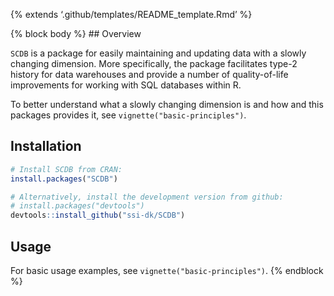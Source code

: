 {% extends '.github/templates/README_template.Rmd' %}

{% block body %}
## Overview

`SCDB` is a package for easily maintaining and updating data with a slowly changing dimension.
More specifically, the package facilitates type-2 history for data warehouses and provide a number of quality-of-life
improvements for working with SQL databases within R.

To better understand what a slowly changing dimension is and how and this packages provides it,
see `vignette("basic-principles")`.

## Installation

```r
# Install SCDB from CRAN:
install.packages("SCDB")

# Alternatively, install the development version from github:
# install.packages("devtools")
devtools::install_github("ssi-dk/SCDB")
```

## Usage

For basic usage examples, see `vignette("basic-principles")`.
{% endblock %}

